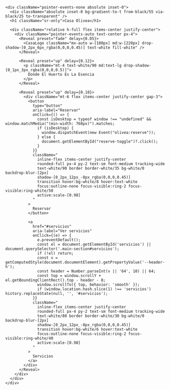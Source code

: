 
<section
  id="hero"
  className="
    relative mx-auto w-full
    md:max-w-[min(1100px,92vw)]
    -mt-2
    flex items-center justify-center
    pb-0
  "
>
  <div
    className="
      relative w-full
      h-[calc(100dvh-var(--header-h,64px)-var(--mobile-nav-h,84px)+6px)]
      md:h-[720px] lg:h-[800px]
      overflow-hidden rounded-[28px]
      ring-1 ring-black/10
      shadow-[0_20px_60px_-20px_rgba(0,0,0,0.35)]
    "
  >
    <ParallaxImage
      src="/images/casa/hero.jpg"
      alt="Casa Olivea — nuestro refugio"
      heightVh={100}
      speed={0.30}
      className="h-full"
      fit="cover"
      objectPosition="50% 40%"
      priority
      fetchPriority="high"
      loading="eager"
      sizes="(max-width: 768px) 100vw, min(1100px, 92vw)"
      placeholder="blur"
      blurDataURL="data:image/svg+xml;base64,PHN2Zy8+"
    />

    <div className="pointer-events-none absolute inset-0">
      <div className="absolute inset-0 bg-gradient-to-t from-black/55 via-black/25 to-transparent" />
      <h1 className="sr-only">Casa Olivea</h1>

      <div className="relative h-full flex items-center justify-center">
        <div className="pointer-events-auto text-center px-4">
          <Reveal preset="fade" delay={0.05}>
            <CasaLogo className="mx-auto w-[180px] md:w-[220px] drop-shadow-[0_2px_6px_rgba(0,0,0,0.45)] text-white fill-white" />
          </Reveal>

          <Reveal preset="up" delay={0.12}>
            <p className="mt-4 text-white/90 md:text-lg drop-shadow-[0_1px_3px_rgba(0,0,0,0.5)]">
              Donde El Huerto Es La Esencia
            </p>
          </Reveal>

          <Reveal preset="up" delay={0.18}>
            <div className="mt-6 flex items-center justify-center gap-3">
              <button
                type="button"
                aria-label="Reservar"
                onClick={() => {
                  const isDesktop = typeof window !== "undefined" && window.matchMedia("(min-width: 768px)").matches;
                  if (isDesktop) {
                    window.dispatchEvent(new Event("olivea:reserve"));
                  } else {
                    document.getElementById("reserve-toggle")?.click();
                  }
                }}
                className="
                  inline-flex items-center justify-center
                  rounded-full px-4 py-2 text-sm font-medium tracking-wide
                  text-white/90 border border-white/35 bg-white/0 backdrop-blur-[2px]
                  shadow-[0_2px_12px_-8px_rgba(0,0,0,0.45)]
                  transition hover:bg-white/8 hover:text-white
                  focus:outline-none focus-visible:ring-2 focus-visible:ring-white/50
                  active:scale-[0.98]
                "
              >
                Reservar
              </button>

              <a
                href="#servicios"
                aria-label="Ver servicios"
                onClick={(e) => {
                  e.preventDefault();
                  const el = document.getElementById('servicios') || document.querySelector('.main-section#servicios');
                  if (!el) return;
                  const v = getComputedStyle(document.documentElement).getPropertyValue('--header-h');
                  const header = Number.parseInt(v || '64', 10) || 64;
                  const top = window.scrollY + el.getBoundingClientRect().top - header - 8;
                  window.scrollTo({ top, behavior: 'smooth' });
                  if (window.location.hash.slice(1) !== 'servicios') history.replaceState(null, '', '#servicios');
                }}
                className="
                  inline-flex items-center justify-center
                  rounded-full px-4 py-2 text-sm font-medium tracking-wide
                  text-white/80 border border-white/30 bg-white/0 backdrop-blur-[2px]
                  shadow-[0_2px_12px_-8px_rgba(0,0,0,0.45)]
                  transition hover:bg-white/6 hover:text-white
                  focus:outline-none focus-visible:ring-2 focus-visible:ring-white/40
                  active:scale-[0.98]
                "
              >
                Servicios
              </a>
            </div>
          </Reveal>
        </div>
      </div>
    </div>
  </div>
</section>